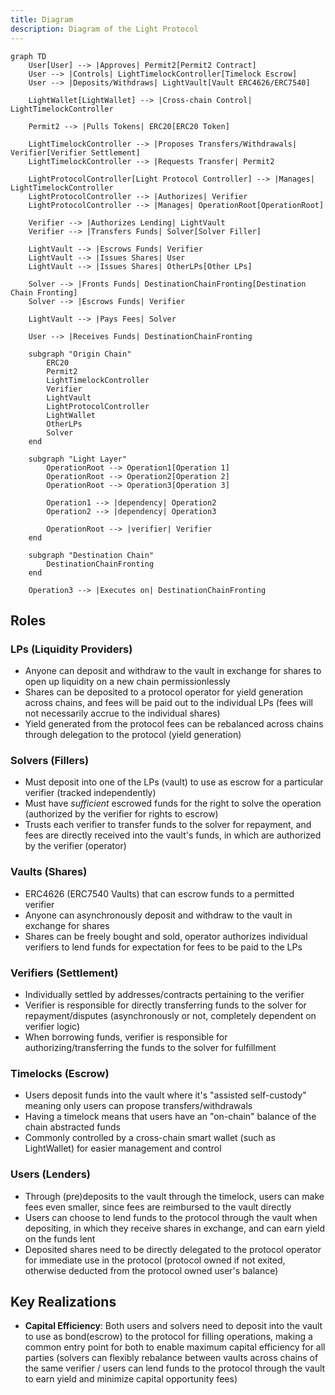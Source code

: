 ```yaml
---
title: Diagram
description: Diagram of the Light Protocol
---
```


```mermaid
graph TD
    User[User] --> |Approves| Permit2[Permit2 Contract]
    User --> |Controls| LightTimelockController[Timelock Escrow]
    User --> |Deposits/Withdraws| LightVault[Vault ERC4626/ERC7540]

    LightWallet[LightWallet] --> |Cross-chain Control| LightTimelockController

    Permit2 --> |Pulls Tokens| ERC20[ERC20 Token]

    LightTimelockController --> |Proposes Transfers/Withdrawals| Verifier[Verifier Settlement]
    LightTimelockController --> |Requests Transfer| Permit2

    LightProtocolController[Light Protocol Controller] --> |Manages| LightTimelockController
    LightProtocolController --> |Authorizes| Verifier
    LightProtocolController --> |Manages| OperationRoot[OperationRoot]

    Verifier --> |Authorizes Lending| LightVault
    Verifier --> |Transfers Funds| Solver[Solver Filler]

    LightVault --> |Escrows Funds| Verifier
    LightVault --> |Issues Shares| User
    LightVault --> |Issues Shares| OtherLPs[Other LPs]

    Solver --> |Fronts Funds| DestinationChainFronting[Destination Chain Fronting]
    Solver --> |Escrows Funds| Verifier

    LightVault --> |Pays Fees| Solver

    User --> |Receives Funds| DestinationChainFronting

    subgraph "Origin Chain"
        ERC20
        Permit2
        LightTimelockController
        Verifier
        LightVault
        LightProtocolController
        LightWallet
        OtherLPs
        Solver
    end

    subgraph "Light Layer"
        OperationRoot --> Operation1[Operation 1]
        OperationRoot --> Operation2[Operation 2]
        OperationRoot --> Operation3[Operation 3]

        Operation1 --> |dependency| Operation2
        Operation2 --> |dependency| Operation3

        OperationRoot --> |verifier| Verifier
    end

    subgraph "Destination Chain"
        DestinationChainFronting
    end

    Operation3 --> |Executes on| DestinationChainFronting

```

## Roles

### LPs (Liquidity Providers)

- Anyone can deposit and withdraw to the vault in exchange for shares to open up liquidity on a new chain permissionlessly
- Shares can be deposited to a protocol operator for yield generation across chains, and fees will be paid out to the individual LPs (fees will not necessarily accrue to the individual shares)
- Yield generated from the protocol fees can be rebalanced across chains through delegation to the protocol (yield generation)

### Solvers (Fillers)

- Must deposit into one of the LPs (vault) to use as escrow for a particular verifier (tracked independently)
- Must have _sufficient_ escrowed funds for the right to solve the operation (authorized by the verifier for rights to escrow)
- Trusts each verifier to transfer funds to the solver for repayment, and fees are directly received into the vault's funds, in which are authorized by the verifier (operator)

### Vaults (Shares)

- ERC4626 (ERC7540 Vaults) that can escrow funds to a permitted verifier
- Anyone can asynchronously deposit and withdraw to the vault in exchange for shares
- Shares can be freely bought and sold, operator authorizes individual verifiers to lend funds for expectation for fees to be paid to the LPs

### Verifiers (Settlement)

- Individually settled by addresses/contracts pertaining to the verifier
- Verifier is responsible for directly transferring funds to the solver for repayment/disputes (asynchronously or not, completely dependent on verifier logic)
- When borrowing funds, verifier is responsible for authorizing/transferring the funds to the solver for fulfillment

### Timelocks (Escrow)

- Users deposit funds into the vault where it's "assisted self-custody" meaning only users can propose transfers/withdrawals
- Having a timelock means that users have an "on-chain" balance of the chain abstracted funds
- Commonly controlled by a cross-chain smart wallet (such as LightWallet) for easier management and control

### Users (Lenders)

- Through (pre)deposits to the vault through the timelock, users can make fees even smaller, since fees are reimbursed to the vault directly
- Users can choose to lend funds to the protocol through the vault when depositing, in which they receive shares in exchange, and can earn yield on the funds lent
- Deposited shares need to be directly delegated to the protocol operator for immediate use in the protocol (protocol owned if not exited, otherwise deducted from the protocol owned user's balance)

## Key Realizations

- **Capital Efficiency**: Both users and solvers need to deposit into the vault to use as bond(escrow) to the protocol for filling operations, making a common entry point for both to enable maximum capital efficiency for all parties (solvers can flexibly rebalance between vaults across chains of the same verifier / users can lend funds to the protocol through the vault to earn yield and minimize capital opportunity fees)
